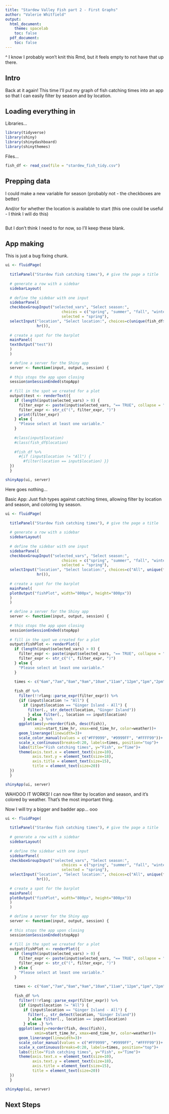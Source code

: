 ```yaml
---
title: "Stardew Valley Fish part 2 - First Graphs"
author: "Valerie Whitfield"
output:
  html_document:
    theme: spacelab
    toc: false
  pdf_document:
    toc: false
---
```


^ I know I probably won't knit this Rmd, but it feels empty to not have that up there.

## Intro

Back at it again! This time I'll put my graph of fish catching times into an app so that I can easily filter by season and by location. 

## Loading everything in

Libraries...
```r
library(tidyverse)
library(shiny)
library(shinydashboard)
library(shinythemes)
```

Files...
```r
fish_df <- read_csv(file = "stardew_fish_tidy.csv")
```

## Prepping data

I could make a new variable for season (probably not - the checkboxes are better)

And/or for whether the location is available to start (this one could be useful - I think I will do this)
```r

```

But I don't think I need to for now, so I'll keep these blank. 

## App making

This is just a bug fixing chunk.
```r
ui <- fluidPage(    
  
  titlePanel("Stardew fish catching times"), # give the page a title
  
  # generate a row with a sidebar
  sidebarLayout(      
    
  # define the sidebar with one input
  sidebarPanel(
  checkboxGroupInput("selected_vars", "Select season:",
                         choices = c("spring", "summer", "fall", "winter"),
                         selected = "spring"), 
  selectInput("location", "Select location:", choices=c(unique(fish_df$location), "All"), selected = "Town River"),
              hr()),
    
  # create a spot for the barplot
  mainPanel(
  textOutput("test"))
  )
  )

  # define a server for the Shiny app
  server <- function(input, output, session) {
  
  # this stops the app upon closing
  session$onSessionEnded(stopApp)
      
  # fill in the spot we created for a plot
  output$test <- renderText({
    if (length(input$selected_vars) > 0) {
      filter_expr <- paste(input$selected_vars, "== TRUE", collapse = " | ")
      filter_expr <- str_c("(", filter_expr, ")")
      print(filter_expr)
    } else {
      "Please select at least one variable."
    }
    
    #class(input$location)
    #class(fish_df$location)
    
    #fish_df %>% 
      #{if (input$location != "All") {
        #filter(location == input$location) }}
  })
  }

shinyApp(ui, server)
```


Here goes nothing...

Basic App: Just fish types against catching times, allowing filter by location and season, and coloring by season.
```r
ui <- fluidPage(    
  
  titlePanel("Stardew fish catching times"), # give the page a title
  
  # generate a row with a sidebar
  sidebarLayout(      
    
  # define the sidebar with one input
  sidebarPanel(
  checkboxGroupInput("selected_vars", "Select season:",
                         choices = c("spring", "summer", "fall", "winter"),
                         selected = "spring"), 
  selectInput("location", "Select location:", choices=c("All", unique(fish_df$location), "Ginger Island - All"), selected = "All"),
              hr()),
    
  # create a spot for the barplot
  mainPanel(
  plotOutput("fishPlot", width="800px", height="800px"))
  )
  )

  # define a server for the Shiny app
  server <- function(input, output, session) {
  
  # this stops the app upon closing
  session$onSessionEnded(stopApp)
      
  # fill in the spot we created for a plot
  output$fishPlot <- renderPlot({
    if (length(input$selected_vars) > 0) {
      filter_expr <- paste(input$selected_vars, "== TRUE", collapse = " | ")
      filter_expr <- str_c("(", filter_expr, ")")
    } else {
      "Please select at least one variable."
    }
    
    times <- c("6am","7am","8am","9am","10am","11am","12pm","1pm","2pm","3pm","4pm","5pm","6pm","7pm","8pm","9pm","10pm","11pm","12am","1am","2am")
    
    fish_df %>% 
      filter(!!rlang::parse_expr(filter_expr)) %>% 
      {if (input$location != "All") {
        if (input$location == "Ginger Island - All") {
          filter(., str_detect(location, "Ginger Island"))
          } else filter(., location == input$location)
        } else .} %>% 
      ggplot(aes(y=reorder(fish, desc(fish)), 
             xmin=start_time_hr, xmax=end_time_hr, color=weather))+
      geom_linerange(linewidth=3)+
      scale_color_manual(values = c("#FF9999", "#9999FF", "#FFFF99"))+
      scale_x_continuous(breaks=0:20, labels=times, position="top")+
      labs(title="Fish catching times", y="Fish", x="Time")+
      theme(axis.text.x = element_text(size=10),
            axis.text.y = element_text(size=18),
            axis.title = element_text(size=15),
            title = element_text(size=20))
  })
  }

shinyApp(ui, server)
```

WAHOOO IT WORKS! I can now filter by location and season, and it's colored by weather. That's the most important thing.


Now I will try a bigger and badder app... ooo
```r
ui <- fluidPage(    
  
  titlePanel("Stardew fish catching times"), # give the page a title
  
  # generate a row with a sidebar
  sidebarLayout(      
    
  # define the sidebar with one input
  sidebarPanel(
  checkboxGroupInput("selected_vars", "Select season:",
                         choices = c("spring", "summer", "fall", "winter"),
                         selected = "spring"), 
  selectInput("location", "Select location:", choices=c("All", unique(fish_df$location), "Ginger Island - All"), selected = "All"),
              hr()),
    
  # create a spot for the barplot
  mainPanel(
  plotOutput("fishPlot", width="800px", height="800px"))
  )
  )

  # define a server for the Shiny app
  server <- function(input, output, session) {
  
  # this stops the app upon closing
  session$onSessionEnded(stopApp)
      
  # fill in the spot we created for a plot
  output$fishPlot <- renderPlot({
    if (length(input$selected_vars) > 0) {
      filter_expr <- paste(input$selected_vars, "== TRUE", collapse = " | ")
      filter_expr <- str_c("(", filter_expr, ")")
    } else {
      "Please select at least one variable."
    }
    
    times <- c("6am","7am","8am","9am","10am","11am","12pm","1pm","2pm","3pm","4pm","5pm","6pm","7pm","8pm","9pm","10pm","11pm","12am","1am","2am")
    
    fish_df %>% 
      filter(!!rlang::parse_expr(filter_expr)) %>% 
      {if (input$location != "All") {
        if (input$location == "Ginger Island - All") {
          filter(., str_detect(location, "Ginger Island"))
          } else filter(., location == input$location)
        } else .} %>% 
      ggplot(aes(y=reorder(fish, desc(fish)), 
             xmin=start_time_hr, xmax=end_time_hr, color=weather))+
      geom_linerange(linewidth=3)+
      scale_color_manual(values = c("#FF9999", "#9999FF", "#FFFF99"))+
      scale_x_continuous(breaks=0:20, labels=times, position="top")+
      labs(title="Fish catching times", y="Fish", x="Time")+
      theme(axis.text.x = element_text(size=10),
            axis.text.y = element_text(size=18),
            axis.title = element_text(size=15),
            title = element_text(size=20))
  })
  }

shinyApp(ui, server)
```


## Next Steps

